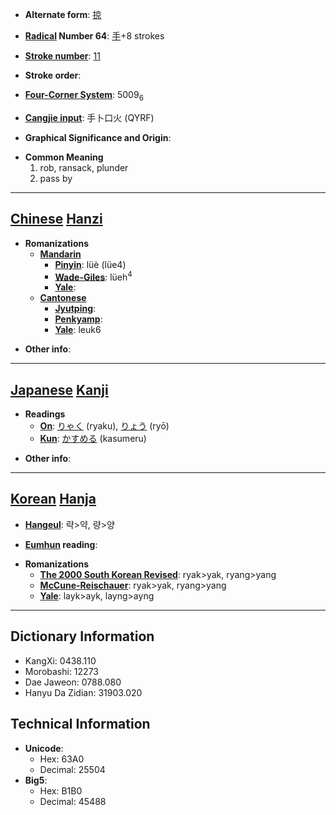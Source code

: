 * '''Alternate form''': [[掠]]

* '''[[Wiktionary:Chinese radical index| Radical]] Number 64''': [[Wiktionary:Chinese radical index 手|手]]+8 strokes

* '''[[Wiktionary:Chinese total strokes index|Stroke number]]''': [[Wiktionary:Chinese total strokes index 11|11]]

* '''Stroke order''': 

* '''[[Wiktionary:Chinese four corner index|Four-Corner System]]''': 5009<sub>6</sub>

* '''[[Wiktionary:Chinese Cangjie index|Cangjie input]]''': 手卜口火 (QYRF)

* '''Graphical Significance and Origin''': 

* '''Common Meaning'''
*#rob, ransack, plunder
*# pass by


----

== [[Chinese]] [[Hanzi]] ==

* '''Romanizations'''
** '''[[Mandarin]]'''
*** '''[[Pinyin]]''': lüè (lüe4)
*** '''[[Wade-Giles]]''': lüeh<sup>4</sup>
*** '''[[Yale]]''': 
** '''[[Cantonese]]'''
*** '''[[Jyutping]]''':
*** '''[[Penkyamp]]''': 
*** '''[[Yale]]''': leuk6

* '''Other info''': 

----

== [[Japanese]] [[Kanji]] ==

* '''Readings'''
** '''[[On]]''': [[りゃく]] (ryaku), [[りょう]] (ryō)
** '''[[Kun]]''': [[かすめる]] (kasumeru)

* '''Other info''':  

----

== [[Korean]] [[Hanja]] ==

* '''[[Hangeul]]''': 략>약, 량>양

* '''[[Eumhun]] reading''': 

* '''Romanizations'''
** '''[[The 2000 South Korean Revised Romanization|The 2000 South Korean Revised]]''': ryak>yak, ryang>yang
** '''[[McCune-Reischauer]]''': ryak>yak, ryang>yang
** '''[[Yale]]''': layk>ayk, layng>ayng

----

== Dictionary Information ==

* KangXi: 0438.110
* Morobashi: 12273
* Dae Jaweon: 0788.080
* Hanyu Da Zidian: 31903.020

== Technical Information ==

* '''Unicode''':
** Hex: 63A0
** Decimal: 25504
* '''Big5''':
** Hex: B1B0
** Decimal: 45488
